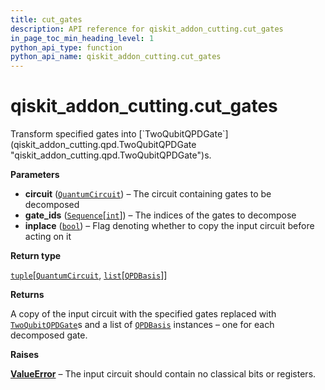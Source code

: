 ```yaml
---
title: cut_gates
description: API reference for qiskit_addon_cutting.cut_gates
in_page_toc_min_heading_level: 1
python_api_type: function
python_api_name: qiskit_addon_cutting.cut_gates
---
```


<span id="qiskit-addon-cutting-cut-gates" />

# qiskit\_addon\_cutting.cut\_gates

<Function id="qiskit_addon_cutting.cut_gates" isDedicatedPage={true} github="https://github.com/Qiskit/qiskit-addon-cutting/tree/stable/0.9/qiskit_addon_cutting/cutting_decomposition.py" signature="cut_gates(circuit, gate_ids, inplace=False)">
  Transform specified gates into [`TwoQubitQPDGate`](qiskit_addon_cutting.qpd.TwoQubitQPDGate "qiskit_addon_cutting.qpd.TwoQubitQPDGate")s.

  **Parameters**

  *   **circuit** ([`QuantumCircuit`](/api/qiskit/qiskit.circuit.QuantumCircuit "(in Qiskit v1.2)")) – The circuit containing gates to be decomposed
  *   **gate\_ids** ([`Sequence`](https://docs.python.org/3/library/collections.abc.html#collections.abc.Sequence "(in Python v3.12)")\[[`int`](https://docs.python.org/3/library/functions.html#int "(in Python v3.12)")]) – The indices of the gates to decompose
  *   **inplace** ([`bool`](https://docs.python.org/3/library/functions.html#bool "(in Python v3.12)")) – Flag denoting whether to copy the input circuit before acting on it

  **Return type**

  [`tuple`](https://docs.python.org/3/library/stdtypes.html#tuple "(in Python v3.12)")\[[`QuantumCircuit`](/api/qiskit/qiskit.circuit.QuantumCircuit "(in Qiskit v1.2)"), [`list`](https://docs.python.org/3/library/stdtypes.html#list "(in Python v3.12)")\[[`QPDBasis`](qiskit_addon_cutting.qpd.QPDBasis "qiskit_addon_cutting.qpd.qpd_basis.QPDBasis")]]

  **Returns**

  A copy of the input circuit with the specified gates replaced with [`TwoQubitQPDGate`](qiskit_addon_cutting.qpd.TwoQubitQPDGate "qiskit_addon_cutting.qpd.TwoQubitQPDGate")s and a list of [`QPDBasis`](qiskit_addon_cutting.qpd.QPDBasis "qiskit_addon_cutting.qpd.QPDBasis") instances – one for each decomposed gate.

  **Raises**

  [**ValueError**](https://docs.python.org/3/library/exceptions.html#ValueError "(in Python v3.12)") – The input circuit should contain no classical bits or registers.
</Function>

